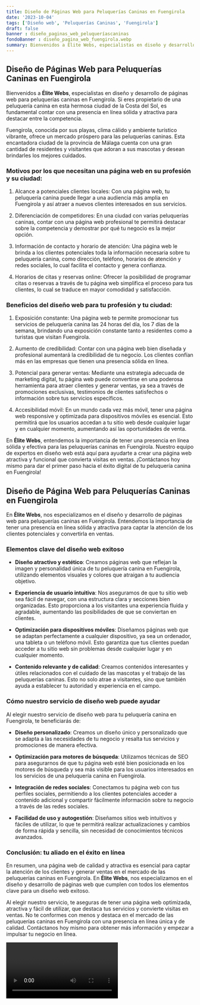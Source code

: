 ```yaml
---
title: Diseño de Páginas Web para Peluquerías Caninas en Fuengirola
date: '2023-10-04'
tags: ['Diseño web', 'Peluquerías Caninas', 'Fuengirola']
draft: false
banner : diseño_paginas_web_peluqueríascaninas
fondoBanner : diseño_pagina_web_fuengirola.webp
summary: Bienvenidos a Élite Webs, especialistas en diseño y desarrollo de páginas web para peluquerías caninas en Fuengirola. Si eres propietario de una peluquería canina en esta hermosa ciudad de la Costa del Sol, es fundamental contar con una presencia en línea sólida y atractiva para destacar entre la competencia.
---
```


## Diseño de Páginas Web para Peluquerías Caninas en Fuengirola

Bienvenidos a **Élite Webs**, especialistas en diseño y desarrollo de páginas web para peluquerías caninas en Fuengirola. Si eres propietario de una peluquería canina en esta hermosa ciudad de la Costa del Sol, es fundamental contar con una presencia en línea sólida y atractiva para destacar entre la competencia.

Fuengirola, conocida por sus playas, clima cálido y ambiente turístico vibrante, ofrece un mercado próspero para las peluquerías caninas. Esta encantadora ciudad de la provincia de Málaga cuenta con una gran cantidad de residentes y visitantes que adoran a sus mascotas y desean brindarles los mejores cuidados. 

### Motivos por los que necesitan una página web en su profesión y su ciudad:

1. Alcance a potenciales clientes locales: Con una página web, tu peluquería canina puede llegar a una audiencia más amplia en Fuengirola y así atraer a nuevos clientes interesados en sus servicios.

2. Diferenciación de competidores: En una ciudad con varias peluquerías caninas, contar con una página web profesional te permitirá destacar sobre la competencia y demostrar por qué tu negocio es la mejor opción.

3. Información de contacto y horario de atención: Una página web le brinda a los clientes potenciales toda la información necesaria sobre tu peluquería canina, como dirección, teléfono, horarios de atención y redes sociales, lo cual facilita el contacto y genera confianza.

4. Horarios de citas y reservas online: Ofrecer la posibilidad de programar citas o reservas a través de tu página web simplifica el proceso para tus clientes, lo cual se traduce en mayor comodidad y satisfacción.

### Beneficios del diseño web para tu profesión y tu ciudad:

1. Exposición constante: Una página web te permite promocionar tus servicios de peluquería canina las 24 horas del día, los 7 días de la semana, brindando una exposición constante tanto a residentes como a turistas que visitan Fuengirola.

2. Aumento de credibilidad: Contar con una página web bien diseñada y profesional aumentará la credibilidad de tu negocio. Los clientes confían más en las empresas que tienen una presencia sólida en línea.

3. Potencial para generar ventas: Mediante una estrategia adecuada de marketing digital, tu página web puede convertirse en una poderosa herramienta para atraer clientes y generar ventas, ya sea a través de promociones exclusivas, testimonios de clientes satisfechos o información sobre tus servicios específicos.

4. Accesibilidad móvil: En un mundo cada vez más móvil, tener una página web responsive y optimizada para dispositivos móviles es esencial. Esto permitirá que los usuarios accedan a tu sitio web desde cualquier lugar y en cualquier momento, aumentando así las oportunidades de venta.

En **Élite Webs**, entendemos la importancia de tener una presencia en línea sólida y efectiva para las peluquerías caninas en Fuengirola. Nuestro equipo de expertos en diseño web está aquí para ayudarte a crear una página web atractiva y funcional que convierta visitas en ventas. ¡Contáctanos hoy mismo para dar el primer paso hacia el éxito digital de tu peluquería canina en Fuengirola!



<GifSeo />

<Cta />

## Diseño de Página Web para Peluquerías Caninas en Fuengirola

En **Élite Webs**, nos especializamos en el diseño y desarrollo de páginas web para peluquerías caninas en Fuengirola. Entendemos la importancia de tener una presencia en línea sólida y atractiva para captar la atención de los clientes potenciales y convertirla en ventas.

### Elementos clave del diseño web exitoso

- **Diseño atractivo y estético**: Creamos páginas web que reflejan la imagen y personalidad única de tu peluquería canina en Fuengirola, utilizando elementos visuales y colores que atraigan a tu audiencia objetivo.

- **Experiencia de usuario intuitiva**: Nos aseguramos de que tu sitio web sea fácil de navegar, con una estructura clara y secciones bien organizadas. Esto proporciona a los visitantes una experiencia fluida y agradable, aumentando las posibilidades de que se conviertan en clientes.

- **Optimización para dispositivos móviles**: Diseñamos páginas web que se adaptan perfectamente a cualquier dispositivo, ya sea un ordenador, una tableta o un teléfono móvil. Esto garantiza que tus clientes puedan acceder a tu sitio web sin problemas desde cualquier lugar y en cualquier momento.

- **Contenido relevante y de calidad**: Creamos contenidos interesantes y útiles relacionados con el cuidado de las mascotas y el trabajo de las peluquerías caninas. Esto no solo atrae a visitantes, sino que también ayuda a establecer tu autoridad y experiencia en el campo.

### Cómo nuestro servicio de diseño web puede ayudar

Al elegir nuestro servicio de diseño web para tu peluquería canina en Fuengirola, te beneficiarás de:

- **Diseño personalizado**: Creamos un diseño único y personalizado que se adapta a las necesidades de tu negocio y resalta tus servicios y promociones de manera efectiva.

- **Optimización para motores de búsqueda**: Utilizamos técnicas de SEO para asegurarnos de que tu página web esté bien posicionada en los motores de búsqueda y sea más visible para los usuarios interesados en los servicios de una peluquería canina en Fuengirola.

- **Integración de redes sociales**: Conectamos tu página web con tus perfiles sociales, permitiendo a los clientes potenciales acceder a contenido adicional y compartir fácilmente información sobre tu negocio a través de las redes sociales.

- **Facilidad de uso y autogestión**: Diseñamos sitios web intuitivos y fáciles de utilizar, lo que te permitirá realizar actualizaciones y cambios de forma rápida y sencilla, sin necesidad de conocimientos técnicos avanzados.

### Conclusión: tu aliado en el éxito en línea

En resumen, una página web de calidad y atractiva es esencial para captar la atención de los clientes y generar ventas en el mercado de las peluquerías caninas en Fuengirola. En **Élite Webs**, nos especializamos en el diseño y desarrollo de páginas web que cumplen con todos los elementos clave para un diseño web exitoso.

Al elegir nuestro servicio, te aseguras de tener una página web optimizada, atractiva y fácil de utilizar, que destaca tus servicios y convierte visitas en ventas. No te conformes con menos y destaca en el mercado de las peluquerías caninas en Fuengirola con una presencia en línea única y de calidad. Contáctanos hoy mismo para obtener más información y empezar a impulsar tu negocio en línea.

<Video />

<CtaBot job='Peluquerías Caninas' city='Fuengirola'/>

<Gmaps query='Fuengirola+españa+maps' />